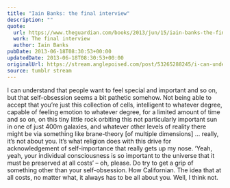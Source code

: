 ```yaml
---
title: "Iain Banks: the final interview"
description: ""
quote:
  url: https://www.theguardian.com/books/2013/jun/15/iain-banks-the-final-interview
  work: The final interview
  author: Iain Banks
pubDate: 2013-06-18T08:30:53+00:00
updatedDate: 2013-06-18T08:30:53+00:00
originalUrl: https://stream.anglepoised.com/post/53265288245/i-can-understand-that-people-want-to-feel-special
source: tumblr stream
---
```


I can understand that people want to feel special and important and so on, but that self-obsession seems a bit pathetic somehow. Not being able to accept that you&rsquo;re just this collection of cells, intelligent to whatever degree, capable of feeling emotion to whatever degree, for a limited amount of time and so on, on this tiny little rock orbiting this not particularly important sun in one of just 400m galaxies, and whatever other levels of reality there might be via something like brane-theory [of multiple dimensions] … really, it&rsquo;s not about you. It&rsquo;s what religion does with this drive for acknowledgement of self-importance that really gets up my nose. &lsquo;Yeah, yeah, your individual consciousness is so important to the universe that it must be preserved at all costs&rsquo; – oh, please. Do try to get a grip of something other than your self-obsession. How Californian. The idea that at all costs, no matter what, it always has to be all about you. Well, I think not.
